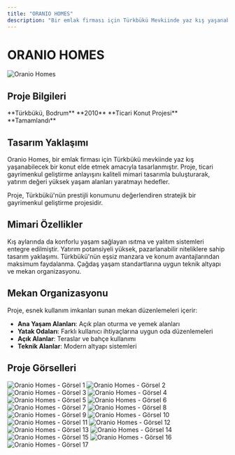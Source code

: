 ```yaml
---
title: "ORANIO HOMES"
description: "Bir emlak firması için Türkbükü Mevkiinde yaz kış yaşanabilecek bir konut elde etmek amacıyla tasarlanmıştır."
---
```


# ORANIO HOMES

<Frame>
  <img src="https://v5.airtableusercontent.com/v3/u/45/45/1758139200000/AN2EGinllJ-YAeTolUaG8w/UUpZ5WWfVIctpM9WWQ0C0_rbeI83-biENjZ7frNFiGVi7l_rLV3bdwkChMr_LjPOzdCRYS0Y5Lzp6UhPc8OZA_6m_sNlFxaZ7Gmh8qUlhUFEK8c-HjVOd8t9FAYHyROKqt4qnJtRhOw8IX8Qc8ym4Q/x9WhguElEKlTc5k7DmoL549X4Ga40tD0dK6JOeo5YW0" alt="Oranio Homes" />
</Frame>

## Proje Bilgileri

<CardGroup cols={2}>
  <Card title="Konum" icon="location-dot">
    **Türkbükü, Bodrum**
  </Card>
  <Card title="Yıl" icon="calendar">
    **2010**
  </Card>
  <Card title="Tip" icon="building">
    **Ticari Konut Projesi**
  </Card>
  <Card title="Durum" icon="check">
    **Tamamlandı**
  </Card>
</CardGroup>

## Tasarım Yaklaşımı

Oranio Homes, bir emlak firması için Türkbükü mevkiinde yaz kış yaşanabilecek bir konut elde etmek amacıyla tasarlanmıştır. Proje, ticari gayrimenkul geliştirme anlayışını kaliteli mimari tasarımla buluşturarak, yatırım değeri yüksek yaşam alanları yaratmayı hedefler.

<Note>
Proje, Türkbükü'nün prestijli konumunu değerlendiren stratejik bir gayrimenkul geliştirme projesidir.
</Note>

## Mimari Özellikler

<Steps>
  <Step title="Yıl Boyu Yaşam">
    Kış aylarında da konforlu yaşam sağlayan ısıtma ve yalıtım sistemleri entegre edilmiştir.
  </Step>
  <Step title="Ticari Değer">
    Yatırım potansiyeli yüksek, pazarlanabilir niteliklere sahip tasarım yaklaşımı.
  </Step>
  <Step title="Türkbükü Konumu">
    Türkbükü'nün eşsiz manzara ve konum avantajlarından maksimum faydalanma.
  </Step>
  <Step title="Modern Konfor">
    Çağdaş yaşam standartlarına uygun teknik altyapı ve mekan organizasyonu.
  </Step>
</Steps>

## Mekan Organizasyonu

Proje, esnek kullanım imkanları sunan mekan düzenlemeleri içerir:

- **Ana Yaşam Alanları**: Açık plan oturma ve yemek alanları
- **Yatak Odaları**: Farklı kullanıcı ihtiyaçlarına uygun oda düzenlemeleri
- **Açık Alanlar**: Teraslar ve bahçe kullanımı
- **Teknik Alanlar**: Modern altyapı sistemleri




## Proje Görselleri

<CardGroup cols={2}>
  <Card>
    <img
      src="https://res.cloudinary.com/dcc07g3za/image/upload/v1758147854/1.tiff"
      alt="Oranio Homes - Görsel 1"
      className="w-full h-auto rounded-lg shadow-lg"
      loading="lazy"
    />
  </Card>
  <Card>
    <img
      src="https://res.cloudinary.com/dcc07g3za/image/upload/v1758147843/3.jpg"
      alt="Oranio Homes - Görsel 2"
      className="w-full h-auto rounded-lg shadow-lg"
      loading="lazy"
    />
  </Card>
  <Card>
    <img
      src="https://res.cloudinary.com/dcc07g3za/image/upload/v1758147847/5.jpg"
      alt="Oranio Homes - Görsel 3"
      className="w-full h-auto rounded-lg shadow-lg"
      loading="lazy"
    />
  </Card>
  <Card>
    <img
      src="https://res.cloudinary.com/dcc07g3za/image/upload/v1758147838/6.jpg"
      alt="Oranio Homes - Görsel 4"
      className="w-full h-auto rounded-lg shadow-lg"
      loading="lazy"
    />
  </Card>
  <Card>
    <img
      src="https://res.cloudinary.com/dcc07g3za/image/upload/v1758147822/7.jpg"
      alt="Oranio Homes - Görsel 5"
      className="w-full h-auto rounded-lg shadow-lg"
      loading="lazy"
    />
  </Card>
  <Card>
    <img
      src="https://res.cloudinary.com/dcc07g3za/image/upload/v1758147851/8.jpg"
      alt="Oranio Homes - Görsel 6"
      className="w-full h-auto rounded-lg shadow-lg"
      loading="lazy"
    />
  </Card>
  <Card>
    <img
      src="https://res.cloudinary.com/dcc07g3za/image/upload/v1758147824/9.jpg"
      alt="Oranio Homes - Görsel 7"
      className="w-full h-auto rounded-lg shadow-lg"
      loading="lazy"
    />
  </Card>
  <Card>
    <img
      src="https://res.cloudinary.com/dcc07g3za/image/upload/v1758147845/10.jpg"
      alt="Oranio Homes - Görsel 8"
      className="w-full h-auto rounded-lg shadow-lg"
      loading="lazy"
    />
  </Card>
  <Card>
    <img
      src="https://res.cloudinary.com/dcc07g3za/image/upload/v1758147842/11.jpg"
      alt="Oranio Homes - Görsel 9"
      className="w-full h-auto rounded-lg shadow-lg"
      loading="lazy"
    />
  </Card>
  <Card>
    <img
      src="https://res.cloudinary.com/dcc07g3za/image/upload/v1758147825/12.jpg"
      alt="Oranio Homes - Görsel 10"
      className="w-full h-auto rounded-lg shadow-lg"
      loading="lazy"
    />
  </Card>
  <Card>
    <img
      src="https://res.cloudinary.com/dcc07g3za/image/upload/v1758147830/13.jpg"
      alt="Oranio Homes - Görsel 11"
      className="w-full h-auto rounded-lg shadow-lg"
      loading="lazy"
    />
  </Card>
  <Card>
    <img
      src="https://res.cloudinary.com/dcc07g3za/image/upload/v1758147848/14.jpg"
      alt="Oranio Homes - Görsel 12"
      className="w-full h-auto rounded-lg shadow-lg"
      loading="lazy"
    />
  </Card>
  <Card>
    <img
      src="https://res.cloudinary.com/dcc07g3za/image/upload/v1758147856/ST-KAT.jpg"
      alt="Oranio Homes - Görsel 13"
      className="w-full h-auto rounded-lg shadow-lg"
      loading="lazy"
    />
  </Card>
  <Card>
    <img
      src="https://res.cloudinary.com/dcc07g3za/image/upload/v1758147840/_ARAZ-KEST.jpg"
      alt="Oranio Homes - Görsel 14"
      className="w-full h-auto rounded-lg shadow-lg"
      loading="lazy"
    />
  </Card>
  <Card>
    <img
      src="https://res.cloudinary.com/dcc07g3za/image/upload/v1758147849/_BODRUM-KAT-PLANI.jpg"
      alt="Oranio Homes - Görsel 15"
      className="w-full h-auto rounded-lg shadow-lg"
      loading="lazy"
    />
  </Card>
  <Card>
    <img
      src="https://res.cloudinary.com/dcc07g3za/image/upload/v1758147829/_KEST.jpg"
      alt="Oranio Homes - Görsel 16"
      className="w-full h-auto rounded-lg shadow-lg"
      loading="lazy"
    />
  </Card>
  <Card>
    <img
      src="https://res.cloudinary.com/dcc07g3za/image/upload/v1758147827/_ZEMN-KAT-PLANI.jpg"
      alt="Oranio Homes - Görsel 17"
      className="w-full h-auto rounded-lg shadow-lg"
      loading="lazy"
    />
  </Card>
</CardGroup>
